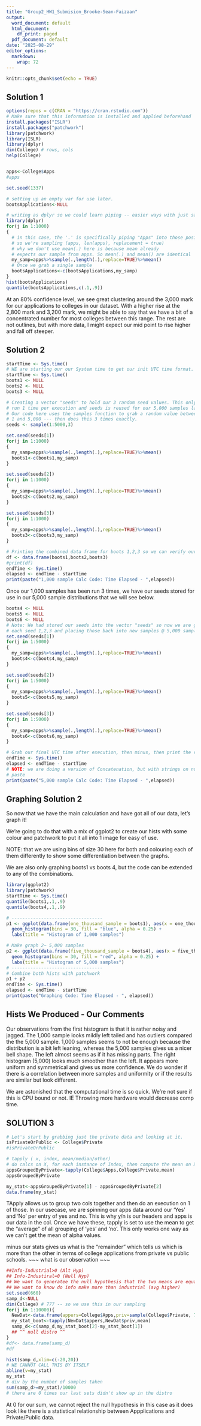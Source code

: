 ```yaml
---
title: "Group2_HW1_Submision_Brooke-Sean-Faizaan"
output:
  word_document: default
  html_document:
    df_print: paged
  pdf_document: default
date: "2025-08-29"
editor_options:
  markdown:
    wrap: 72
---
```


```r
knitr::opts_chunk$set(echo = TRUE)
```

## Solution 1 
```r

options(repos = c(CRAN = "https://cran.rstudio.com"))
# Make sure that this information is installed and applied beforehand
install.packages("ISLR") 
install.packages("patchwork")
library(patchwork)
library(ISLR)
library(dplyr)
dim(College) # rows, cols
help(College)


apps<-College$Apps
#apps

set.seed(1337)

# setting up an empty var for use later.  
bootsApplications<-NULL

# writing as dplyr so we could learn piping -- easier ways with just sample()
library(dplyr)
for(j in 1:1000)
{
  # in this case, the '.' is specifically piping "Apps" into those positions. 
  # so we're sampling (apps, len(apps), replacement = true)
  # why we don't use mean(.) here is because mean already
  # expects our sample from apps. So mean(.) and mean() are identical
  my_samp=apps%>%sample(.,length(.),replace=TRUE)%>%mean()
  # Once we grab a single sample 
  bootsApplications<-c(bootsApplications,my_samp)
}
hist(bootsApplications)
quantile(bootsApplications,c(.1,.9))
``` 
At an 80% confidence level, we see great clustering around the 3,000 mark for our applications to colleges in our dataset. 
With a higher rise at the 2,800 mark and 3,200 mark, we might be able to say that we have a bit of a concentrated number for most colleges between this range. The rest are not outlines, but with more data, I might expect our mid point to rise higher and fall off steeper.


## Solution 2 
```r
startTime <- Sys.time()
# WE are starting our our System time to get our init UTC time format. 
startTime <- Sys.time()
boots1 <- NULL
boots2 <- NULL
boots3 <- NULL

# Creating a vector "seeds" to hold our 3 random seed values. This only gets
# run 1 time per execution and seeds is reused for our 5,000 samples later on.
# Our code here uses the samples function to grab a random value between
# 1 and 5,000 --- then does this 3 times exactly. 
seeds <- sample(1:5000,3) 

set.seed(seeds[1])
for(j in 1:1000)
{
  my_samp=apps%>%sample(.,length(.),replace=TRUE)%>%mean()
  boots1<-c(boots1,my_samp)
}

set.seed(seeds[2])
for(j in 1:1000)
{
  my_samp=apps%>%sample(.,length(.),replace=TRUE)%>%mean()
  boots2<-c(boots2,my_samp)
}

set.seed(seeds[3])
for(j in 1:1000)
{
  my_samp=apps%>%sample(.,length(.),replace=TRUE)%>%mean()
  boots3<-c(boots3,my_samp)
}

# Printing the combined data frame for boots 1,2,3 so we can verify our data.
df <- data.frame(boots1,boots2,boots3)
#print(df)
endTime <- Sys.time()
elapsed <- endTime - startTime
print(paste("1,000 sample Calc Code: Time Elapsed - ",elapsed))
```

Once our 1,000 samples has been run 3 times, we have our seeds stored for use in our 5,000 sample distributions that we will see below.

```r
boots4 <- NULL
boots5 <- NULL
boots6 <- NULL
# Note: We had stored our seeds into the vector "seeds" so now we are grabbing
# each seed 1,2,3 and placing those back into new samples @ 5,000 samples. 
set.seed(seeds[1])
for(j in 1:5000)
{
  my_samp=apps%>%sample(.,length(.),replace=TRUE)%>%mean()
  boots4<-c(boots4,my_samp)
}

set.seed(seeds[2])
for(j in 1:5000)
{
  my_samp=apps%>%sample(.,length(.),replace=TRUE)%>%mean()
  boots5<-c(boots5,my_samp)
}

set.seed(seeds[3])
for(j in 1:5000)
{
  my_samp=apps%>%sample(.,length(.),replace=TRUE)%>%mean()
  boots6<-c(boots6,my_samp)
}

# Grab our final UTC time after execution, then minus, then print the result.
endTime <- Sys.time()
elapsed <- endTime - startTime
# NOTE: we are doing a version of Concatenation, but with strings on numbers, hense
# paste
print(paste("5,000 sample Calc Code: Time Elapsed - ",elapsed))
```
## Graphing Solution 2
So now that we have the main calculation and have got all of our data, let's graph it!

We're going to do that with a mix of ggplot2 to create our hists with some colour and patchwork to put it all into 1 image for easy of use. 

NOTE: that we are using bins of size 30 here for both and colouring each of them differently to show some differentiation between the graphs.

We are also only graphing boots1 vs boots 4, but the code can be extended to any of the combinations.

```r
library(ggplot2)
library(patchwork)
startTime <- Sys.time()
quantile(boots1,.1,.9)
quantile(boots4,.1,.9)

# ----------------------------------
p1 <- ggplot(data.frame(one_thousand_sample = boots1), aes(x = one_thousand_sample)) +
  geom_histogram(bins = 30, fill = "blue", alpha = 0.25) +
  labs(title = "Histogram of 1,000 samples")

# Make graph 2~ 5,000 samples 
p2 <- ggplot(data.frame(five_thousand_sample = boots4), aes(x = five_thousand_sample)) +
  geom_histogram(bins = 30, fill = "red", alpha = 0.25) +
  labs(title = "Histogram of 5,000 samples")
# ----------------------------------
# Combine both hists with patchwork
p1 + p2
endTime <- Sys.time()
elapsed <- endTime - startTime
print(paste("Graphing Code: Time Elapsed - ", elapsed))
```
## Hists We Produced - Our Comments
Our observations from the first histogram is that it is rather noisy and jagged. The 1,000 sample looks mildly left tailed and has outliers compared the the 5,000 sample. 1,000 samples seems to not be enough because the distribution is a bit left leaning, whereas the 5,000 samples gives us a nicer bell shape. The left almost seems as if it has missing parts. The right histogram (5,000) looks much smoother than the left. It appears more uniform and symmetrical and gives us more confidence. We do wonder if there is a correlation between more samples and uniformity or if the results are similar but look different.

We are astonished that the computational time is so quick. We're not sure if this is CPU bound or not. IE Throwing more hardware would decrease comp time. 

## SOLUTION 3
```r
# Let's start by grabbing just the private data and looking at it. 
isPrivateOrPublic <- College$Private
#isPrivateOrPublic

# tapply ( x, index, mean/median/other)
# do calcs on X, for each instance of Index, then compute the mean on X. 
appsGroupedByPrivate<-tapply(College$Apps,College$Private,mean)
appsGroupedByPrivate

my_stat<-appsGroupedByPrivate[1] - appsGroupedByPrivate[2]
data.frame(my_stat)
```
TApply allows us to group two cols together and then do an execution on 1 of those. In our usecase, we are spinning our apps data around our 'Yes' and 'No' per entry of yes and no. This is why y/n is our headers and apps is our data in the col. Once we have these, tapply is set to use the mean to get the "average" of all grouping of 'yes' and 'no'. This only works one way as we can't get the mean of alpha values. 

minus our stats gives us what is the "remainder" which tells us which is more than the other in terms of college applications from private vs public schools. ~~~ what is our observation ~~~ 
```r
##Info-Industrial>0 (Alt Hyp)
## Info-Industiral=0 (Null Hyp)
## We want to generatee the null hypothesis that the two means are equal
## We want to know do info make more than industrial (avg higher)
set.seed(660)
samp_d<-NULL
dim(College) # 777 -- so we use this in our sampling
for(j in 1:10000){
  NewDat<-data.frame(appers=College$Apps,priv=sample(College$Private, 777))
  my_stat_boot<-tapply(NewDat$appers,NewDat$priv,mean)
  samp_d<-c(samp_d,my_stat_boot[2]-my_stat_boot[1])
  ## ^^ null distro ^^
}
#df<- data.frame(samp_d)
#df

hist(samp_d,xlim=c(-20,20))
# WE CANNOT CALL THIS BY ITSELF 
abline(v=my_stat)
my_stat
# div by the number of samples taken
sum(samp_d>=my_stat)/10000
# there are 0 times our last sets didn't show up in the distro

```

At 0 for our sum, we cannot reject the null hypothesis in this case as it does look like there is a statistical relationship between Appplications and Private/Public data. 